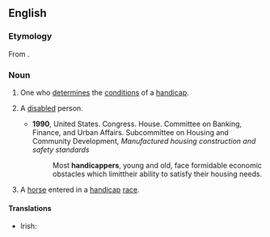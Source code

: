 ==English==

===Etymology===
From {{affix|en|handicap|-er}}.

===Noun===
{{en-noun}}

# One who [[determine]]s the [[condition]]s of a [[handicap]].
# {{lb|en|North America}} A [[disabled]] person.
#* '''1990''', United States. Congress. House. Committee on Banking, Finance, and Urban Affairs. Subcommittee on Housing and Community Development, ''Manufactured housing construction and safety standards''
#*: Most '''handicappers''', young and old, face formidable economic obstacles which limittheir ability to satisfy their housing needs.
# A [[horse]] entered in a [[handicap]] [[race]].

====Translations====
{{trans-top|one who determines the conditions of a handicap}}
* Irish: {{t|ga|cisí|m}}
{{trans-mid}}
{{trans-bottom}}
